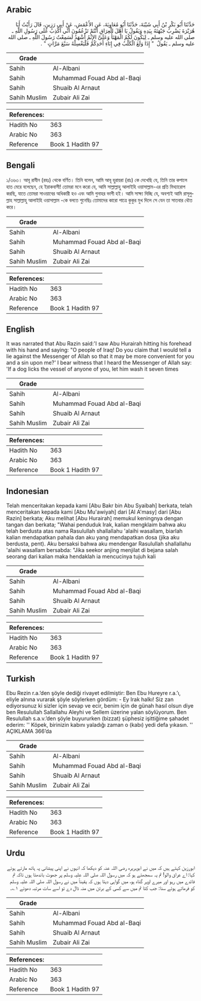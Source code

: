 ## Arabic


<div dir="rtl" lang="ar" style={{fontSize:'larger',backgroundColor:'#f8f9fa',padding:20}}>
حَدَّثَنَا أَبُو بَكْرِ بْنُ أَبِي شَيْبَةَ، حَدَّثَنَا أَبُو مُعَاوِيَةَ، عَنِ الأَعْمَشِ، عَنْ أَبِي رَزِينٍ، قَالَ رَأَيْتُ أَبَا هُرَيْرَةَ يَضْرِبُ جَبْهَتَهُ بِيَدِهِ وَيَقُولُ يَا أَهْلَ الْعِرَاقِ أَنْتُمْ تَزْعُمُونَ أَنِّي أَكْذِبُ عَلَى رَسُولِ اللَّهِ ـ صلى الله عليه وسلم ـ لِيَكُونَ لَكُمُ الْمَهْنَأُ وَعَلَىَّ الإِثْمُ أَشْهَدُ لَسَمِعْتُ رَسُولَ اللَّهِ ـ صلى الله عليه وسلم ـ يَقُولُ ‏ "‏ إِذَا وَلَغَ الْكَلْبُ فِي إِنَاءِ أَحَدِكُمْ فَلْيَغْسِلْهُ سَبْعَ مَرَّاتٍ ‏"‏ ‏.‏
</div>
<div style={{backgroundColor:'#f8f9fa',padding:20, marginBottom: 10}}><table> <thead> <tr> <th>Grade</th> <th></th> </tr> </thead> <tbody> <tr><td>Sahih</td><td>Al-Albani</td></tr><tr><td>Sahih</td><td>Muhammad Fouad Abd al-Baqi</td></tr><tr><td>Sahih</td><td>Shuaib Al Arnaut</td></tr><tr><td>Sahih Muslim</td><td>Zubair Ali Zai</td></tr></tbody></table><table> <thead> <tr> <th>References:</th> <th></th> </tr> </thead> <tbody><tr><td>Hadith No</td><td>363</td></tr><tr><td>Arabic No</td><td>363</td></tr><tr><td>Reference</td><td>Book 1 Hadith 97</td></tr></tbody></table></div>

## Bengali


<div dir="ltr" lang="bn" style={{fontSize:'larger',backgroundColor:'#f8f9fa',padding:20}}>
১/৩৬৩। আবূ রাযীন (রহঃ) থেকে বর্ণিত। তিনি বলেন, আমি আবূ হুরায়রা (রাঃ) কে দেখেছি যে, তিনি তার কপালে হাত মেরে বলেছেন, হে ইরাকবাসী! তোমরা মনে করো যে, আমি সাল্লাল্লাহু আলাইহি ওয়াসাল্লাম-এর প্রতি মিথ্যারোপ করছি, যাতে তোমরা সাওয়াবের অধিকারী হও এবং আমি গুনাহর ভাগী হই। আমি সাক্ষ্য দিচ্ছি যে, অবশ্যই আমি রাসূলুল্লাহ সাল্লাল্লাহু আলাইহি ওয়াসাল্লাম -কে বলতে শুনেছিঃ তোমাদের কারো পাত্রে কুকুর মুখ দিলে সে যেন তা সাতবার ধৌত করে।
</div>
<div style={{backgroundColor:'#f8f9fa',padding:20, marginBottom: 10}}><table> <thead> <tr> <th>Grade</th> <th></th> </tr> </thead> <tbody> <tr><td>Sahih</td><td>Al-Albani</td></tr><tr><td>Sahih</td><td>Muhammad Fouad Abd al-Baqi</td></tr><tr><td>Sahih</td><td>Shuaib Al Arnaut</td></tr><tr><td>Sahih Muslim</td><td>Zubair Ali Zai</td></tr></tbody></table><table> <thead> <tr> <th>References:</th> <th></th> </tr> </thead> <tbody><tr><td>Hadith No</td><td>363</td></tr><tr><td>Arabic No</td><td>363</td></tr><tr><td>Reference</td><td>Book 1 Hadith 97</td></tr></tbody></table></div>

## English


<div dir="ltr" lang="en" style={{fontSize:'larger',backgroundColor:'#f8f9fa',padding:20}}>
It was narrated that Abu Razin said:'I saw Abu Hurairah hitting his forehead with his hand and saying: "O people of Iraq! Do you claim that I would tell a lie against the Messenger of Allah so that it may be more convenient for you and a sin upon me?' I bear witness that I heard the Messenger of Allah say: 'If a dog licks the vessel of anyone of you, let him wash it seven times
</div>
<div style={{backgroundColor:'#f8f9fa',padding:20, marginBottom: 10}}><table> <thead> <tr> <th>Grade</th> <th></th> </tr> </thead> <tbody> <tr><td>Sahih</td><td>Al-Albani</td></tr><tr><td>Sahih</td><td>Muhammad Fouad Abd al-Baqi</td></tr><tr><td>Sahih</td><td>Shuaib Al Arnaut</td></tr><tr><td>Sahih Muslim</td><td>Zubair Ali Zai</td></tr></tbody></table><table> <thead> <tr> <th>References:</th> <th></th> </tr> </thead> <tbody><tr><td>Hadith No</td><td>363</td></tr><tr><td>Arabic No</td><td>363</td></tr><tr><td>Reference</td><td>Book 1 Hadith 97</td></tr></tbody></table></div>

## Indonesian


<div dir="ltr" lang="id" style={{fontSize:'larger',backgroundColor:'#f8f9fa',padding:20}}>
Telah menceritakan kepada kami [Abu Bakr bin Abu Syaibah] berkata, telah menceritakan kepada kami [Abu Mu'awiyah] dari [Al A'masy] dari [Abu Razin] berkata; Aku melihat [Abu Hurairah] memukul keningnya dengan tangan dan berkata; "Wahai penduduk Irak, kalian mengklaim bahwa aku telah berdusta atas nama Rasulullah shallallahu 'alaihi wasallam, biarlah kalian mendapatkan pahala dan aku yang mendapatkan dosa (jika aku berdusta, pent). Aku bersaksi bahwa aku mendengar Rasulullah shallallahu 'alaihi wasallam bersabda: "Jika seekor anjing menjilat di bejana salah seorang dari kalian maka hendaklah ia mencucinya tujuh kali
</div>
<div style={{backgroundColor:'#f8f9fa',padding:20, marginBottom: 10}}><table> <thead> <tr> <th>Grade</th> <th></th> </tr> </thead> <tbody> <tr><td>Sahih</td><td>Al-Albani</td></tr><tr><td>Sahih</td><td>Muhammad Fouad Abd al-Baqi</td></tr><tr><td>Sahih</td><td>Shuaib Al Arnaut</td></tr><tr><td>Sahih Muslim</td><td>Zubair Ali Zai</td></tr></tbody></table><table> <thead> <tr> <th>References:</th> <th></th> </tr> </thead> <tbody><tr><td>Hadith No</td><td>363</td></tr><tr><td>Arabic No</td><td>363</td></tr><tr><td>Reference</td><td>Book 1 Hadith 97</td></tr></tbody></table></div>

## Turkish


<div dir="ltr" lang="tr" style={{fontSize:'larger',backgroundColor:'#f8f9fa',padding:20}}>
Ebu Rezin r.a.’den şöyle dediği rivayet edilmiştir: Ben Ebu Hureyre r.a.’ı, eliyle alnına vurarak şöyle söylerken gördüm: - Ey Irak halkı! Siz zan ediyorsunuz ki sizler için sevap ve ecir, benim için de günah hasıl olsun diye ben Resulullah Sallallahu Aleyhi ve Sellem üzerine yalan söylüyorum. Ben Resulullah s.a.v.’den şöyle buyururken (bizzat) şüphesiz işittiğime şahadet ederim: '' Köpek, birinizin kabını yaladığı zaman o (kabı) yedi defa yıkasın. '' AÇIKLAMA 366’da
</div>
<div style={{backgroundColor:'#f8f9fa',padding:20, marginBottom: 10}}><table> <thead> <tr> <th>Grade</th> <th></th> </tr> </thead> <tbody> <tr><td>Sahih</td><td>Al-Albani</td></tr><tr><td>Sahih</td><td>Muhammad Fouad Abd al-Baqi</td></tr><tr><td>Sahih</td><td>Shuaib Al Arnaut</td></tr><tr><td>Sahih Muslim</td><td>Zubair Ali Zai</td></tr></tbody></table><table> <thead> <tr> <th>References:</th> <th></th> </tr> </thead> <tbody><tr><td>Hadith No</td><td>363</td></tr><tr><td>Arabic No</td><td>363</td></tr><tr><td>Reference</td><td>Book 1 Hadith 97</td></tr></tbody></table></div>

## Urdu


<div dir="rtl" lang="ur" style={{fontSize:'larger',backgroundColor:'#f8f9fa',padding:20}}>
ابورزین کہتے ہیں کہ میں نے ابوہریرہ رضی اللہ عنہ کو دیکھا کہ انہوں نے اپنی پیشانی پہ ہاتھ مارتے ہوئے کہا: اے عراق والو! تم یہ سمجھتے ہو کہ میں رسول اللہ صلی اللہ علیہ وسلم پر جھوٹ باندھتا ہوں تاکہ تم فائدے میں رہو اور میرے اوپر گناہ ہو، میں گواہی دیتا ہوں کہ یقیناً میں نے رسول اللہ صلی اللہ علیہ وسلم کو فرماتے ہوئے سنا: جب کتا تم میں سے کسی کے برتن میں منہ ڈال دے تو اسے سات مرتبہ دھوئے ۱؎۔
</div>
<div style={{backgroundColor:'#f8f9fa',padding:20, marginBottom: 10}}><table> <thead> <tr> <th>Grade</th> <th></th> </tr> </thead> <tbody> <tr><td>Sahih</td><td>Al-Albani</td></tr><tr><td>Sahih</td><td>Muhammad Fouad Abd al-Baqi</td></tr><tr><td>Sahih</td><td>Shuaib Al Arnaut</td></tr><tr><td>Sahih Muslim</td><td>Zubair Ali Zai</td></tr></tbody></table><table> <thead> <tr> <th>References:</th> <th></th> </tr> </thead> <tbody><tr><td>Hadith No</td><td>363</td></tr><tr><td>Arabic No</td><td>363</td></tr><tr><td>Reference</td><td>Book 1 Hadith 97</td></tr></tbody></table></div>